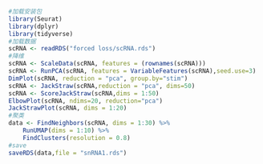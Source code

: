 ```{r}
#加载安装包
library(Seurat)
library(dplyr)
library(tidyverse)
#加载数据
scRNA <- readRDS("forced loss/scRNA.rds")
#降维
scRNA <- ScaleData(scRNA, features = (rownames(scRNA)))
scRNA <- RunPCA(scRNA, features = VariableFeatures(scRNA),seed.use=3)
DimPlot(scRNA, reduction = "pca", group.by="stim")
scRNA <- JackStraw(scRNA,reduction = "pca", dims=50)
scRNA <- ScoreJackStraw(scRNA,dims = 1:50)
ElbowPlot(scRNA, ndims=20, reduction="pca")
JackStrawPlot(scRNA, dims = 1:20)
#聚类
data <- FindNeighbors(scRNA, dims = 1:30) %>% 
	RunUMAP(dims = 1:10) %>% 
	FindClusters(resolution = 0.8)
#save
saveRDS(data,file = "snRNA1.rds")
```


